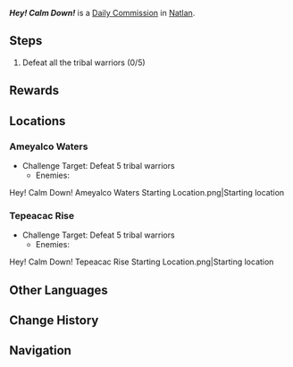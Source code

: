 {{Quest Infobox
|id            = 32630; 32631
|image         = Commission Hey! Calm Down!.png
|type          = Commission
|region        = Natlan
|area          = Tepeacac Rise
|requirement   = <!--Any quest that needs to be completed first-->
|startLocation = [[Ameyalco Waters]], [[Natlan]]
|startLocation2= [[Tepeacac Rise]], Natlan
|otherRewards  = *AR-Dependent Rewards
|characters    = Traveler
}}
'''''Hey! Calm Down!''''' is a [[Daily Commission]] in [[Natlan]].

==Steps==
{{Quest Description|A group of volatile tribal warriors are searching for sparring partners in the wild, posing a threat to the safety of the surrounding areas. Go confront them and calm them down.}}
# Defeat all the tribal warriors (0/5)

==Rewards==
{{Commission Rewards|full}}

==Locations==
===Ameyalco Waters===
* Challenge Target: Defeat 5 tribal warriors
** Enemies: {{Enemy List|Flowing Blade Skirmisher*2;Flowing Blade Grease-Saw*2;Koholasaurus Warrior: Waveshuttler}}
<gallery>
Hey! Calm Down! Ameyalco Waters Starting Location.png|Starting location
</gallery>

===Tepeacac Rise===
* Challenge Target: Defeat 5 tribal warriors
** Enemies: {{Enemy List|Forged Sand Interrogator*2;Forged Sand Javelineer*1;Forged Sand Shieldbreaker*1;Tepetlisaurus Warrior: Shard Striker*1}}
<gallery>
Hey! Calm Down! Tepeacac Rise Starting Location.png|Starting location
</gallery>

==Other Languages==
{{Other Languages
|en       = Hey! Calm Down!
|zhs      = 嗨！冷静点！
|zhs_rm   = 
|zht      = 嗨！冷靜點！
|zht_rm   = 
|zh_tl    = 
|ja       = おーい！落ち着け！
|ja_rm    = Ooi! Ochitsuke!
|ja_tl    = Hey! Calm Down!
|ko       = 워워, 진정해!
|ko_tl    = 
|es       = ¡Ey, cálmense!
|es_tl    = Hey, Calm Down!
|fr       = Hé ! Du calme !
|fr_tl    = Hey! Calm Down!
|ru       = Эй! Успокойтесь!
|ru_tl    = 
|th       = เฮ้! ใจเย็นก่อน!
|th_rm    = 
|th_tl    = 
|vi       = Này! Bình Tĩnh Nào!
|vi_tl    = 
|de       = Kühl dich ab!
|de_tl    = Cool Off!
|id       = Hei! Coba Tenang Dong!
|id_tl    = Hey! Please Try To Calm Down!
|pt       = Ei! Segura aí!
|pt_tl    = 
|tr       = Hey! Sakin Ol!
|tr_tl    = 
|it       = Ehi, calmiamoci tutti!
|it_tl    = 
}}

==Change History==
{{Change History|5.0}}

==Navigation==
{{Commission Navbox|Basic}}